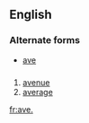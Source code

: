 {{also|ave|Ave|avè}}

==English==

===Alternate forms===
* [[ave]]

==={{abbreviation}}===
{{head|en|abbreviation}}

# [[avenue]]
# [[average]] {{rfv-sense}}

[[fr:ave.]]